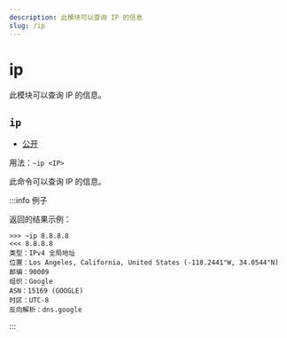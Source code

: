```yaml
---
description: 此模块可以查询 IP 的信息
slug: /ip
---
```


# ip

此模块可以查询 IP 的信息。

## `ip`

-   [公开](permissions)

用法：`~ip <IP>`

此命令可以查询 IP 的信息。

:::info 例子

返回的结果示例：

```
>>> ~ip 8.8.8.8
<<< 8.8.8.8
类型：IPv4 全局地址
位置：Los Angeles, California, United States (-118.2441°W, 34.0544°N)
邮编：90009
组织：Google
ASN：15169 (GOOGLE) 
时区：UTC-8
反向解析：dns.google
```

:::
